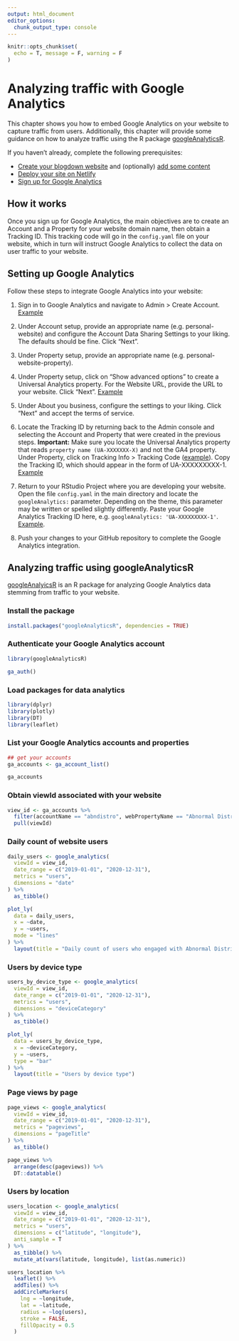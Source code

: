 ```yaml
---
output: html_document
editor_options: 
  chunk_output_type: console
---
```


```r
knitr::opts_chunk$set(
  echo = T, message = F, warning = F
)
```

# Analyzing traffic with Google Analytics

This chapter shows you how to embed Google Analytics on your website to capture traffic from users. Additionally, this chapter will provide some guidance on how to analyze traffic using the R package [googleAnalyticsR](https://code.markedmondson.me/googleAnalyticsR/).

If you haven't already, complete the following prerequisites:

- [Create your blogdown website](#create-site-with-theme) and (optionally) [add some content](#content)
- [Deploy your site on Netlify](#deploy)
- [Sign up for Google Analytics](#create-accounts)

## How it works

Once you sign up for Google Analytics, the main objectives are to create an Account and a Property for your website domain name, then obtain a Tracking ID. This tracking code will go in the `config.yaml` file on your website, which in turn will instruct Google Analytics to collect the data on user traffic to your website.

## Setting up Google Analytics

Follow these steps to integrate Google Analytics into your website:

1. Sign in to Google Analytics and navigate to Admin > Create Account. [Example](https://i.imgur.com/QRTa07k.png)

2. Under Account setup, provide an appropriate name (e.g. personal-website) and configure the Account Data Sharing Settings to your liking. The defaults should be fine. Click "Next".

3. Under Property setup, provide an appropriate name (e.g. personal-website-property). 

4. Under Property setup, click on "Show advanced options" to create a Universal Analytics property. For the Website URL, provide the URL to your website. Click "Next". [Example](https://i.imgur.com/0jffYnF.png)

5. Under About you business, configure the settings to your liking. Click "Next" and accept the terms of service.

6. Locate the Tracking ID by returning back to the Admin console and selecting the Account and Property that were created in the previous steps. **Important:** Make sure you locate the Universal Analytics property that reads `property name (UA-XXXXXXX-X)` and not the GA4 property. Under Property, click on Tracking Info > Tracking Code ([example](https://i.imgur.com/GtiKfhq.png)). Copy the Tracking ID, which should appear in the form of UA-XXXXXXXXX-1. [Example](https://i.imgur.com/qcyaVBD.png)

7. Return to your RStudio Project where you are developing your website. Open the file `config.yaml` in the main directory and locate the `googleAnalytics:` parameter. Depending on the theme, this parameter may be written or spelled slightly differently. Paste your Google Analytics Tracking ID here, e.g. `googleAnalytics: 'UA-XXXXXXXXX-1'`. [Example](https://i.imgur.com/xgN24ah.png).

8. Push your changes to your GitHub repository to complete the Google Analytics integration.

## Analyzing traffic using googleAnalyticsR

[googleAnalyicsR](https://code.markedmondson.me/googleAnalyticsR/) is an R package for analyzing Google Analytics data stemming from traffic to your website.

### Install the package

```r
install.packages("googleAnalyticsR", dependencies = TRUE)
```

### Authenticate your Google Analytics account

```r
library(googleAnalyticsR)

ga_auth()
```

### Load packages for data analytics

```r
library(dplyr)
library(plotly)
library(DT)
library(leaflet)
```

### List your Google Analytics accounts and properties

```r
## get your accounts
ga_accounts <- ga_account_list()

ga_accounts
```

### Obtain viewId associated with your website

```r
view_id <- ga_accounts %>%
  filter(accountName == "abndistro", webPropertyName == "Abnormal Distributions") %>%
  pull(viewId)
```

### Daily count of website users

```r
daily_users <- google_analytics(
  viewId = view_id,
  date_range = c("2019-01-01", "2020-12-31"),
  metrics = "users",
  dimensions = "date"
) %>%
  as_tibble()

plot_ly(
  data = daily_users,
  x = ~date,
  y = ~users,
  mode = "lines"
) %>%
  layout(title = "Daily count of users who engaged with Abnormal Distributions")
```

### Users by device type

```r
users_by_device_type <- google_analytics(
  viewId = view_id,
  date_range = c("2019-01-01", "2020-12-31"),
  metrics = "users",
  dimensions = "deviceCategory"
) %>%
  as_tibble()

plot_ly(
  data = users_by_device_type,
  x = ~deviceCategory,
  y = ~users,
  type = "bar"
) %>%
  layout(title = "Users by device type")
```

### Page views by page

```r
page_views <- google_analytics(
  viewId = view_id,
  date_range = c("2019-01-01", "2020-12-31"),
  metrics = "pageviews",
  dimensions = "pageTitle"
) %>%
  as_tibble()

page_views %>%
  arrange(desc(pageviews)) %>%
  DT::datatable()
```

### Users by location

```r
users_location <- google_analytics(
  viewId = view_id,
  date_range = c("2019-01-01", "2020-12-31"),
  metrics = "users",
  dimensions = c("latitude", "longitude"),
  anti_sample = T
) %>%
  as_tibble() %>%
  mutate_at(vars(latitude, longitude), list(as.numeric))

users_location %>%
  leaflet() %>% 
  addTiles() %>%
  addCircleMarkers(
    lng = ~longitude,
    lat = ~latitude,
    radius = ~log(users),
    stroke = FALSE, 
    fillOpacity = 0.5
  )
```






